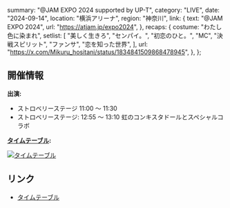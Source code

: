   summary: "@JAM EXPO 2024 supported by UP-T",
  category: "LIVE",
  date: "2024-09-14",
  location: "横浜アリーナ",
  region: "神奈川",
  link: {
    text: "@JAM EXPO 2024",
    url: "https://atjam.jp/expo2024",
  },
  recaps: {
    costume: "わたし色に染まれ",
    setlist: [
      "美しく生きろ",
      "センパイ。",
      "初恋のひと。",
      "MC",
      "決戦スピリット",
      "ファンサ",
      "恋を知った世界",
    ],
    url: "https://x.com/Mikuru_hositani/status/1834841509868478945",
  },
};

## 開催情報

**出演:**

- ストロベリーステージ 11:00 〜 11:30
- ストロベリーステージ: 12:55 〜 13:10 虹のコンキスタドールとスペシャルコラボ

**[タイムテーブル](https://x.com/at_jam/status/1824370523155112191):**

[![タイムテーブル](/events/2024/2024-09-14_@JAM%20EXPO%202024%20タイムテーブル.jpg)](/events/2024/2024-09-14_@JAM%20EXPO%202024%20タイムテーブル.jpg)

## リンク

- [タイムテーブル](https://x.com/at_jam/status/1824370523155112191)
